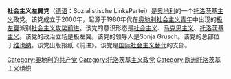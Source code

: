 '''社会主义左翼党'''（[[德语|德语]]：Sozialistische LinksPartei）是[[奥地利|奥地利]]的一个[[托洛茨基主义|托洛茨基主义]]政党。该党成立于2000年，起源于1980年代在[[奥地利社会主义青年|奥地利社会主义青年]]中出现的[[极左翼|极左翼]]派别[[社会主义攻势前进|社会主义攻势前进]]。该党的意识形态是[[社会主义|社会主义]]、[[马克思主义|马克思主义]]、[[托洛茨基主义|托洛茨基主义]]。该党的政治立场是极左翼。该党的领导人是Sonja Grusch。该党的总部位于[[维也纳|维也纳]]。该党出版报纸《前进》。该党是[[国际社会主义替代|国际社会主义替代]]的支部。

{{奧地利政黨}}

[[Category:奥地利的共产党|Category:奥地利的共产党]]
[[Category:托洛茨基主义政党|Category:托洛茨基主义政党]]
[[Category:欧洲托洛茨基主义组织|Category:欧洲托洛茨基主义组织]]